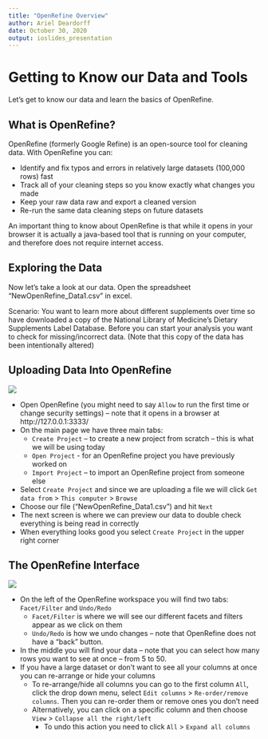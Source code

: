 ```yaml
---
title: "OpenRefine Overview"
author: Ariel Deardorff
date: October 30, 2020
output: ioslides_presentation
---
```


# Getting to Know our Data and Tools

Let's get to know our data and learn the basics of OpenRefine. 

## What is OpenRefine?

OpenRefine (formerly Google Refine) is an open-source tool for cleaning data. With OpenRefine you can:

- Identify and fix typos and errors in relatively large datasets (100,000 rows) fast
- Track all of your cleaning steps so you know exactly what changes you made
- Keep your raw data raw and export a cleaned version
- Re-run the same data cleaning steps on future datasets

An important thing to know about OpenRefine is that while it opens in your browser it is actually a java-based tool that is running on your computer, and therefore does not require internet access.

## Exploring the Data 

Now let's take a look at our data. Open the spreadsheet “NewOpenRefine_Data1.csv” in excel. 

Scenario: You want to learn more about different supplements over time so have downloaded a copy of the National Library of Medicine’s Dietary Supplements Label Database. Before you can start your analysis you want to check for missing/incorrect data. (Note that this copy of the data has been intentionally altered)

## Uploading Data Into OpenRefine

![](images/OpenRefine_Upload.png)

- Open OpenRefine (you might need to say `Allow` to run the first time or change security settings) – note that it opens in a browser at http://127.0.0.1:3333/
- On the main page we have three main tabs: 
    + `Create Project` – to create a new project from scratch – this is what we will be using today
    + `Open Project` - for an OpenRefine project you have previously worked on
    + `Import Project` – to import an OpenRefine project from someone else 
- Select `Create Project` and since we are uploading a file we will click `Get data from` > `This computer` > `Browse`
- Choose our file ("NewOpenRefine_Data1.csv") and hit `Next`
- The next screen is where we can preview our data to double check everything is being read in correctly 
- When everything looks good you select `Create Project` in the upper right corner 

## The OpenRefine Interface

![](images/OpenRefine_Interface.png)

- On the left of the OpenRefine workspace you will find two tabs: `Facet/Filter` and `Undo/Redo`
    + `Facet/Filter` is where we will see our different facets and filters appear as we click on them
    + `Undo/Redo` is how we undo changes – note that OpenRefine does not have a “back” button.
- In the middle you will find your data – note that you can select how many rows you want to see at once – from 5 to 50.
- If you have a large dataset or don’t want to see all your columns at once you can re-arrange or hide your columns
    + To re-arrange/hide all columns you can go to the first column `All`, click the drop down menu, select `Edit columns` > `Re-order/remove columns`. Then you can re-order them or remove ones you don’t need
    + Alternatively, you can click on a specific column and then choose `View` > `Collapse all the right/left`
      - To undo this action you need to click `All` > `Expand all columns`
